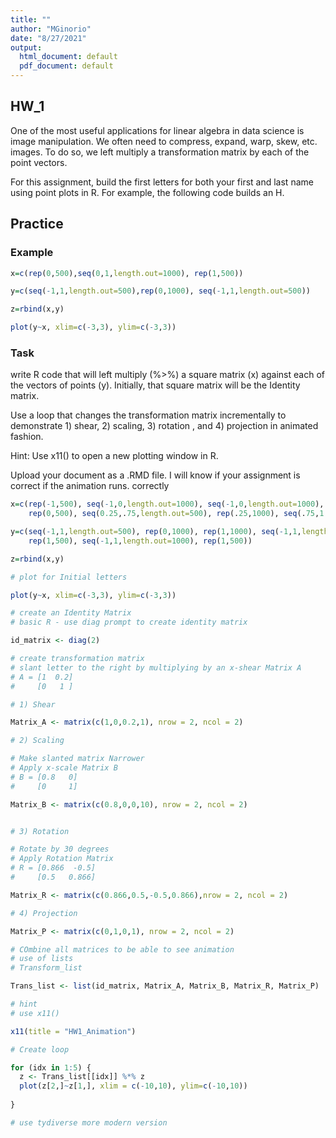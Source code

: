 ```yaml
---
title: ""
author: "MGinorio"
date: "8/27/2021"
output: 
  html_document: default
  pdf_document: default
---
```

## HW_1

One of the most useful applications for linear algebra in data science is image manipulation.  We often need to compress, expand, warp, skew, etc. images.  To do so, we left multiply a transformation matrix by each of the point vectors.  

For this assignment, build the first letters for both your first and last name using point plots in R.  For example, the following code builds an H.

## Practice {.tabset .tabset-pills}
### Example

```r
x=c(rep(0,500),seq(0,1,length.out=1000), rep(1,500))

y=c(seq(-1,1,length.out=500),rep(0,1000), seq(-1,1,length.out=500))

z=rbind(x,y)

plot(y~x, xlim=c(-3,3), ylim=c(-3,3))
```

### Task


write R code that will left multiply (%>%) a square matrix (x) against each of the vectors of points (y). Initially, that square matrix will be the Identity matrix.  

Use a loop that changes the transformation matrix incrementally to demonstrate 1) shear, 2) scaling, 3)  rotation , and 4) projection in animated fashion.  

Hint:  Use x11() to open a new plotting window in R.

Upload your document as a .RMD file.  I will know if your assignment is correct if the animation runs. correctly


```r
x=c(rep(-1,500), seq(-1,0,length.out=1000), seq(-1,0,length.out=1000),
    rep(0,500), seq(0.25,.75,length.out=500), rep(.25,1000), seq(.75,1.25,length.out=500))

y=c(seq(-1,1,length.out=500), rep(0,1000), rep(1,1000), seq(-1,1,length.out=500), 
    rep(1,500), seq(-1,1,length.out=1000), rep(1,500))

z=rbind(x,y)

# plot for Initial letters

plot(y~x, xlim=c(-3,3), ylim=c(-3,3))
```

```r
# create an Identity Matrix
# basic R - use diag prompt to create identity matrix

id_matrix <- diag(2)

# create transformation matrix
# slant letter to the right by multiplying by an x-shear Matrix A
# A = [1  0.2]
#     [0   1 ]

# 1) Shear

Matrix_A <- matrix(c(1,0,0.2,1), nrow = 2, ncol = 2)

# 2) Scaling

# Make slanted matrix Narrower
# Apply x-scale Matrix B
# B = [0.8   0]
#     [0     1]

Matrix_B <- matrix(c(0.8,0,0,10), nrow = 2, ncol = 2)


# 3) Rotation

# Rotate by 30 degrees
# Apply Rotation Matrix
# R = [0.866  -0.5]
#     [0.5   0.866]

Matrix_R <- matrix(c(0.866,0.5,-0.5,0.866),nrow = 2, ncol = 2)

# 4) Projection

Matrix_P <- matrix(c(0,1,0,1), nrow = 2, ncol = 2)

# COmbine all matrices to be able to see animation
# use of lists
# Transform_list

Trans_list <- list(id_matrix, Matrix_A, Matrix_B, Matrix_R, Matrix_P)

# hint
# use x11()

x11(title = "HW1_Animation")

# Create loop

for (idx in 1:5) {
  z <- Trans_list[[idx]] %*% z
  plot(z[2,]~z[1,], xlim = c(-10,10), ylim=c(-10,10))
  
}

# use tydiverse more modern version
```




